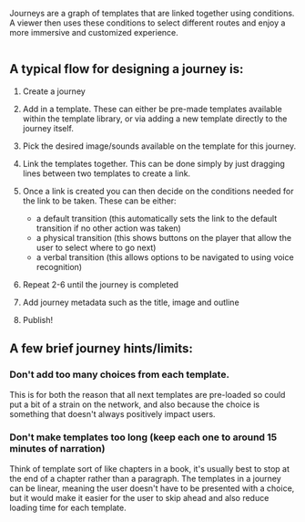 <PageTitle title="Journey Design" />

Journeys are a graph of templates that are linked together using conditions. A viewer then uses these conditions to select different routes and enjoy a more immersive and customized  experience.

<Image url="/logo.png" />

## A typical flow for designing a journey is:

1. Create a journey

2. Add in a template. These can either be pre-made templates available within the template library,
or via adding a new template directly to the journey itself.

3. Pick the desired image/sounds available on the template for this journey.

4. Link the templates together. This can be done simply by just dragging lines between two templates to create a link.

5. Once a link is created you can then decide on the conditions needed for the link to be taken. These can be either:
    - a default transition (this automatically sets the link to the default transition if no other action was taken)
    - a physical transition (this shows buttons on the player that allow the user to select where to go next)
    - a verbal transition (this allows options to be navigated to using voice recognition)

6. Repeat 2-6 until the journey is completed

7. Add journey metadata such as the title, image and outline

8. Publish!

## A few brief journey hints/limits:

### Don't add too many choices from each template. 

This is for both the reason that all next templates are pre-loaded so could put a bit of a strain on the network, and also because the choice is something that doesn't always positively impact users.

### Don't make templates too long (keep each one to around 15 minutes of narration)

Think of template sort of like chapters in a book, it's usually best to stop at the end of a  chapter rather than a paragraph. The templates in a journey can be linear, meaning the user doesn't have to be presented with a choice, but it would make it easier for the user to skip ahead and also reduce loading time for each template.
